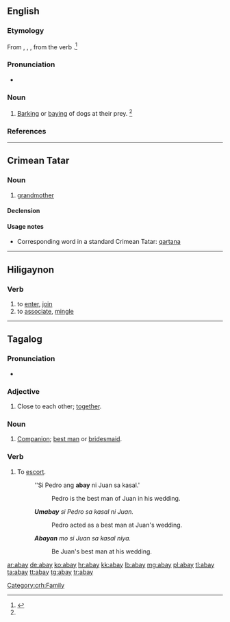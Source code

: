 ==English==

===Etymology===
From {{etyl|fro|en}} {{m|fro|abai}}, {{m|fro|aboi}}, {{m|fro|abay||barking}}, from the verb {{m|fro|abayer}}.<ref name=SOED>{{R:SOED5|page=2}}</ref>

===Pronunciation===
* {{a|GenAm}} {{IPA|/əˈbeɪ/|lang=en}}

===Noun===
{{en-noun}}

# {{label|en|obsolete}} [[barking|Barking]] or [[baying]] of dogs at their prey. {{defdate|Attested from around (1150 to 1350) until the late 17<sup>th</sup> century.}}<ref name=SOED/>

===References===
<references/>

----

==Crimean Tatar==

===Noun===
{{head|crh|noun}}

# {{label|crh|Northern dialect}} [[grandmother]]

====Declension====
{{crh-latin-noun|nıñ|ğa|nı|da|dan}}

====Usage notes====
* Corresponding word in a standard Crimean Tatar: [[qartana]]

[[Category:crh:Family]]

----

==Hiligaynon==

===Verb===
{{hil-verb|abáy|dim=abay-abay|dim-stress=abáy-abáy|caus=paabay|caus-stress=paabáy|freq=abay-abay|freq-stress=abáy-abáy}}

# to [[enter]], [[join]]
# to [[associate]], [[mingle]]

----

==Tagalog==

===Pronunciation===
* {{audio|Tl-ph-abay.ogg|Audio|lang=tl}}

===Adjective===
{{tl-adj}}

# Close to each other; [[together]].

===Noun===
{{tl-noun}}

# [[companion|Companion]]; [[best man]] or [[bridesmaid]].

===Verb===
{{head|tl|verb}}

# To [[escort]].
#: ''Si Pedro ang '''abay''' ni Juan sa kasal.'
#:: Pedro is the best man of Juan in his wedding.
#: '''''Umabay''' si Pedro sa kasal ni Juan.''
#:: Pedro acted as a best man at Juan's wedding.
#: '''''Abayan''' mo si Juan sa kasal niya.''
#:: Be Juan's best man at his wedding.

[[ar:abay]]
[[de:abay]]
[[ko:abay]]
[[hr:abay]]
[[kk:abay]]
[[lb:abay]]
[[mg:abay]]
[[pl:abay]]
[[tl:abay]]
[[ta:abay]]
[[tt:abay]]
[[tg:abay]]
[[tr:abay]]